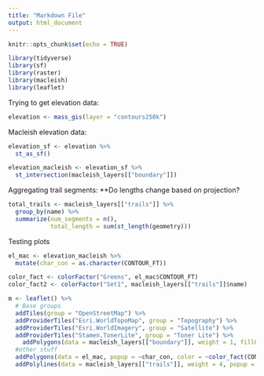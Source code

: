 ```yaml
---
title: "Markdown File"
output: html_document
---
```


```r
knitr::opts_chunk$set(echo = TRUE)
```

```r
library(tidyverse)
library(sf)
library(raster)
library(macleish)
library(leaflet)
```

Trying to get elevation data:
```r
elevation <- mass_gis(layer = "contours250k")
```


Macleish elevation data:
```r
elevation_sf <- elevation %>%
  st_as_sf()

elevation_macleish <- elevation_sf %>%
  st_intersection(macleish_layers[["boundary"]])

```

Aggregating trail segments: **Do lengths change based on projection?
```r
total_trails <- macleish_layers[["trails"]] %>%
  group_by(name) %>%
  summarize(num_segments = n(), 
            total_length = sum(st_length(geometry)))
```


Testing plots
```r

el_mac <- elevation_macleish %>%
  mutate(char_con = as.character(CONTOUR_FT))

color_fact <- colorFactor("Greens", el_mac$CONTOUR_FT)
color_fact2 <- colorFactor("Set1", macleish_layers[["trails"]]$name)

m <- leaflet() %>%
  # Base groups
  addTiles(group = "OpenStreetMap") %>%
  addProviderTiles("Esri.WorldTopoMap", group = "Topography") %>%
  addProviderTiles("Esri.WorldImagery", group = "Satellite") %>%
  addProviderTiles("Stamen.TonerLite", group = "Toner Lite") %>%
    addPolygons(data = macleish_layers[["boundary"]], weight = 1, fillOpacity = 0.01, group = "Boundaries") %>%
  #other stuff
  addPolygons(data = el_mac, popup = ~char_con, color = ~color_fact(CONTOUR_FT)) %>%
  addPolylines(data = macleish_layers[["trails"]], weight = 4, popup = ~name, color = ~color_fact2(name))
```


